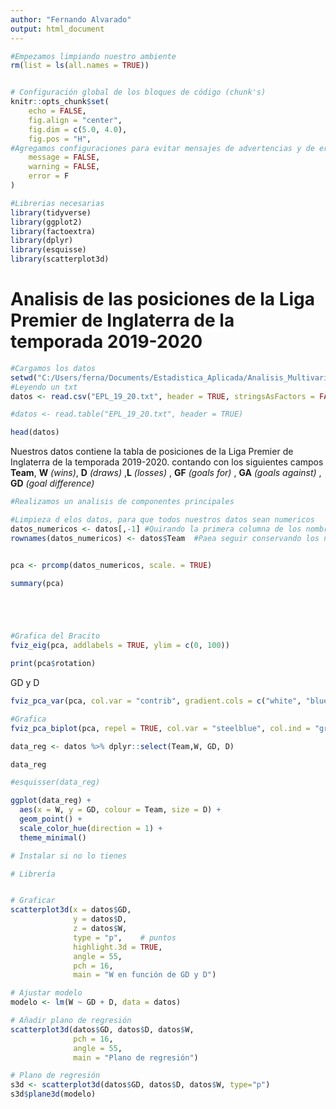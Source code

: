 ```yaml
---
author: "Fernando Alvarado"
output: html_document
---
```



```r
#Empezamos limpiando nuestro ambiente
rm(list = ls(all.names = TRUE))


# Configuración global de los bloques de código (chunk's)
knitr::opts_chunk$set(
	echo = FALSE,
	fig.align = "center",
	fig.dim = c(5.0, 4.0),
	fig.pos = "H",
#Agregamos configuraciones para evitar mensajes de advertencias y de errores en el archivo
	message = FALSE,
	warning = FALSE,
	error = F
)

#Librerias necesarias
library(tidyverse)
library(ggplot2)
library(factoextra)
library(dplyr)
library(esquisse)
library(scatterplot3d)


```


# Analisis de las posiciones de la Liga Premier de Inglaterra de la temporada 2019-2020

```r
#Cargamos los datos
setwd("C:/Users/ferna/Documents/Estadistica_Aplicada/Analisis_Multivariado/Tarea_3/Eje_6/Data")
#Leyendo un txt
datos <- read.csv("EPL_19_20.txt", header = TRUE, stringsAsFactors = FALSE)

#datos <- read.table("EPL_19_20.txt", header = TRUE)

```


```r
head(datos)
```


Nuestros datos contiene la tabla de posiciones de la Liga Premier de Inglaterra de la temporada 2019-2020. contando con los siguientes campos 
 **Team**, **W** *(wins)*, **D** *(draws)* ,**L** *(losses)* , **GF** *(goals for)* , **GA** *(goals against)* , **GD** *(goal difference)*


```r
#Realizamos un analisis de componentes principales

#Limpieza d elos datos, para que todos nuestros datos sean numericos 
datos_numericos <- datos[,-1] #Quirando la primera columna de los nombres de los equipos
rownames(datos_numericos) <- datos$Team  #Paea seguir conservando los nombres de los equipos en nuestro DF


pca <- prcomp(datos_numericos, scale. = TRUE)

summary(pca)






```

```r
#Grafica del Bracito 
fviz_eig(pca, addlabels = TRUE, ylim = c(0, 100))
```


```r
print(pca$rotation)
```
GD  y D   
```r
fviz_pca_var(pca, col.var = "contrib", gradient.cols = c("white", "blue", "red"))

```




```r
#Grafica 
fviz_pca_biplot(pca, repel = TRUE, col.var = "steelblue", col.ind = "gray30")
```


```r


data_reg <- datos %>% dplyr::select(Team,W, GD, D)

data_reg
```


```r
#esquisser(data_reg)

```


```r
ggplot(data_reg) +
  aes(x = W, y = GD, colour = Team, size = D) +
  geom_point() +
  scale_color_hue(direction = 1) +
  theme_minimal()

```










```r
# Instalar si no lo tienes

# Librería


# Graficar
scatterplot3d(x = datos$GD,
              y = datos$D,
              z = datos$W,
              type = "p",    # puntos
              highlight.3d = TRUE,
              angle = 55,
              pch = 16,
              main = "W en función de GD y D")

# Ajustar modelo
modelo <- lm(W ~ GD + D, data = datos)

# Añadir plano de regresión
scatterplot3d(datos$GD, datos$D, datos$W,
              pch = 16,
              angle = 55,
              main = "Plano de regresión")

# Plano de regresión
s3d <- scatterplot3d(datos$GD, datos$D, datos$W, type="p")
s3d$plane3d(modelo)

```






















































































